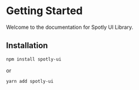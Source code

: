 # Getting Started

Welcome to the documentation for Spotly UI Library.

## Installation

```bash
npm install spotly-ui
```
or
```bash
yarn add spotly-ui
```